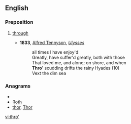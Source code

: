 ==English==

===Preposition===
{{en-prep}}

# {{poetic}} [[through]]
#* '''1833''', [[w:Alfred Tennyson|Alfred Tennyson]], ''[[s:Ulysses (Tennyson)|Ulysses]]''
#*: all times I have enjoy'd
#*:Greatly, have suffer'd greatly, both with those
#*:That loved me, and alone; on shore, and when
#*:'''Thro'''' scudding drifts the rainy Hyades (10)
#*:Vext the dim sea

===Anagrams===
* {{alphagram|hort}}
* [[Roth#English|Roth]]
* [[thor#English|thor]], [[Thor#English|Thor]]

[[vi:thro']]